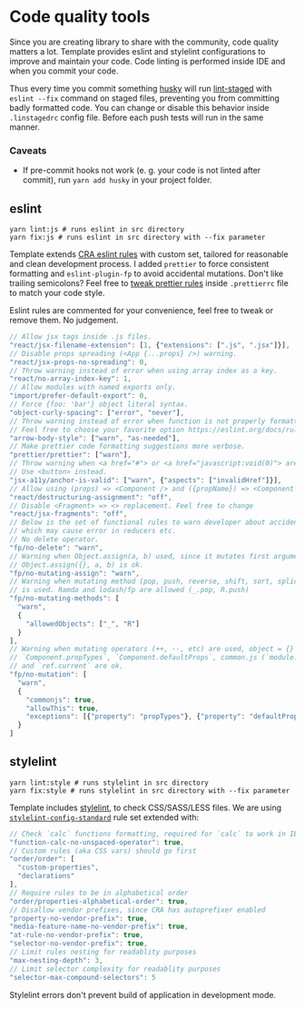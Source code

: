 
<Meta title="Docs/Linters" />

# Code quality tools

Since you are creating library to share with the community, code quality matters a lot. Template provides eslint and stylelint configurations to improve and maintain your code. Code linting is performed inside IDE and when you commit your code.

Thus every time you commit something [husky](https://github.com/typicode/husky) will run [lint-staged](https://github.com/okonet/lint-staged) with `eslint --fix` command on staged files, preventing you from committing badly formatted code. You can change or disable this behavior inside `.linstagedrc` config file. Before each push tests will run in the same manner.

### Caveats

- If pre-commit hooks not work (e. g. your code is not linted after commit), run `yarn add husky` in your project folder.

## eslint

```shell script
yarn lint:js # runs eslint in src directory
yarn fix:js # runs eslint in src directory with --fix parameter
```

Template extends [CRA eslint rules](https://github.com/facebook/create-react-app/tree/master/packages/eslint-config-react-app) with custom set, tailored for reasonable and clean development process. I added `prettier` to force consistent formatting and `eslint-plugin-fp` to avoid accidental mutations. Don't like trailing semicolons? Feel free to [tweak prettier rules](https://prettier.io/docs/en/configuration.html) inside `.prettierrc` file to match your code style.

Eslint rules are commented for your convenience, feel free to tweak or remove them. No judgement.

```js
// Allow jsx tags inside .js files.
"react/jsx-filename-extension": [1, {"extensions": [".js", ".jsx"]}],
// Disable props spreading (<App {...props} />) warning.
"react/jsx-props-no-spreading": 0,
// Throw warning instead of error when using array index as a key.
"react/no-array-index-key": 1,
// Allow modules with named exports only.
"import/prefer-default-export": 0,
// Force {foo: 'bar'} object literal syntax.
"object-curly-spacing": ["error", "never"],
// Throw warning instead of error when function is not properly formatted.
// Feel free to choose your favorite option https://eslint.org/docs/rules/arrow-body-style
"arrow-body-style": ["warn", "as-needed"],
// Make prettier code formatting suggestions more verbose.
"prettier/prettier": ["warn"],
// Throw warning when <a href="#"> or <a href="javascript:void(0)"> are used.
// Use <button> instead.
"jsx-a11y/anchor-is-valid": ["warn", {"aspects": ["invalidHref"]}],
// Allow using (props) => <Component /> and ({propName}) => <Component /> syntax.
"react/destructuring-assignment": "off",
// Disable <Fragment> => <> replacement. Feel free to change
"react/jsx-fragments": "off",
// Below is the set of functional rules to warn developer about accidental mutations,
// which may cause error in reducers etc.
// No delete operator.
"fp/no-delete": "warn",
// Warning when Object.assign(a, b) used, since it mutates first argument.
// Object.assign({}, a, b) is ok.
"fp/no-mutating-assign": "warn",
// Warning when mutating method (pop, push, reverse, shift, sort, splice, unshift, etc)
// is used. Ramda and lodash/fp are allowed (_.pop, R.push)
"fp/no-mutating-methods": [
  "warn",
  {
    "allowedObjects": ["_", "R"]
  }
],
// Warning when mutating operators (++, --, etc) are used, object = {} also.
// `Component.propTypes`, `Component.defaultProps`, common.js (`module.exports`)
// and `ref.current` are ok.
"fp/no-mutation": [
  "warn",
  {
    "commonjs": true,
    "allowThis": true,
    "exceptions": [{"property": "propTypes"}, {"property": "defaultProps"}, {"property": "current"}]
  }
]
```

## stylelint

```shell script
yarn lint:style # runs stylelint in src directory
yarn fix:style # runs stylelint in src directory with --fix parameter
```

Template includes [stylelint](https://stylelint.io/), to check CSS/SASS/LESS files. We are using [`stylelint-config-standard`](https://github.com/stylelint/stylelint-config-standard) rule set extended with:

```js
// Check `calc` functions formatting, required for `calc` to work in IE11
"function-calc-no-unspaced-operator": true,
// Custom rules (aka CSS vars) should go first
"order/order": [
  "custom-properties",
  "declarations"
],
// Require rules to be in alphabetical order
"order/properties-alphabetical-order": true,
// Disallow vendor prefixes, since CRA has autoprefixer enabled
"property-no-vendor-prefix": true,
"media-feature-name-no-vendor-prefix": true,
"at-rule-no-vendor-prefix": true,
"selector-no-vendor-prefix": true,
// Limit rules nesting for readablity purposes
"max-nesting-depth": 3,
// Limit selector complexity for readablity purposes
"selector-max-compound-selectors": 5
```

Stylelint errors don't prevent build of application in development mode.
